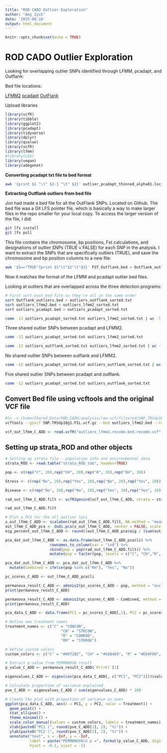 ```yaml
---
title: "ROD CADO Outlier Exploration"
author: "Amy Zyck"
date: '2025-08-18'
output: html_document
---
```


```r
knitr::opts_chunk$set(echo = TRUE)
```

# ROD CADO Outlier Exploration

Looking for overlapping outlier SNPs identified through LFMM, pcadapt, and Outflank:

Bed file locations:

[LFMM2](https://github.com/MarineEvoEcoLab/ROD_CADO/blob/main/Outlier_detection/outliers_lfmm2.bed)
[pcadapt](https://github.com/MarineEvoEcoLab/ROD_CADO/blob/main/PCA_analysis/outlier_pcadapt_thinned_alpha01.loci.txt)
[OutFlank](https://github.com/MarineEvoEcoLab/ROD_CADO/blob/main/FST_Outflank.bed)

Upload libraries

```r
library(vcfR)
library(tibble)
library(ggplot2)
library(pcadapt)
library(tidyverse)
library(dplyr)
library(qvalue)
library(vcfR)
library(lfmm) 
#library(LEA)
library(vegan) 
library(adegenet)
```

**Converting pcadapt txt file to bed format**

```bash
awk '{print $1 "\t" $2-1 "\t" $2}' outlier_pcadapt_thinned_alpha01.loci.txt | bedtools sort -i - > outliers_pcadapt.bed
```

**Extracting Outflank outliers from bed file**

Jon had made a bed file for all the OutFlank SNPs. Located on Github. The bed file was a Git LFS pointer file, which is basically a way to make larger files in the repo smaller for your local copy. To access the larger version of the file, I did:

```bash
git lfs install
git lfs pull
```

This file contains the chromosome, bp positions, Fst calculations, and designations of outlier SNPs (TRUE v FALSE) for each SNP in the analysis. I want to extract the SNPs that are specifically outliers (TRUE), and save the chromosome and bp position columns to a new file:

```bash
awk '$5=="TRUE"{print $1"\t"$2"\t"$3}' FST_Outflank.bed > Outflank_outliers.bed
```

Now it matches the format of the LFMM and pcadapt outlier bed files. 


Looking at outliers that are overlapped across the three detection programs:

```bash
# First sort each bed file so they're all in the same order
sort Outflank_outliers.bed > outliers_outflank_sorted.txt
sort outliers_lfmm2.bed > outliers_lfmm2_sorted.txt
sort outliers_pcadapt.bed > outliers_pcadapt_sorted.txt
```

```bash
comm -12 outliers_pcadapt_sorted.txt outliers_lfmm2_sorted.txt | wc -l
```

Three shared outlier SNPs between pcadapt and LFMM2.

```bash
comm -12 outliers_pcadapt_sorted.txt outliers_lfmm2_sorted.txt
```

```bash
comm -12 outliers_outflank_sorted.txt outliers_lfmm2_sorted.txt | wc -l
```

No shared outlier SNPs between outflank and LFMM2.

```bash
comm -12 outliers_pcadapt_sorted.txt outliers_outflank_sorted.txt | wc -l
```

Five shared outlier SNPs between pcadapt and outflank.

```bash
comm -12 outliers_pcadapt_sorted.txt outliers_outflank_sorted.txt
```

## Convert Bed file using vcftools and the original VCF file

```bash
#ln -s /home/Shared_Data/ROD_CADO/analysis/raw.vcf/filtered/SNP.TRSdp10g1.FIL.vcf.gz .
vcftools --gzvcf SNP.TRSdp10g1.FIL.vcf.gz --bed outliers_lfmm2.bed --recode --recode-INFO-all --out outliers_lfmm2.recode.bed
```
```r
vcf_out_lfmm_C_ADD <- read.vcfR("outliers_lfmm2.recode.bed.recode.vcf")
```

## Setting up strata_ROD and other objects

```r
# Setting up strata file - population info and environmental data 
strata_ROD <- read.table("strata_ROD_tab", header=TRUE)
```

```r
pop <- c(rep("C", 20),rep("CH", 20),rep("R", 20),rep("RH", 20))
```

```r
Stress <- c(rep("No", 20),rep("Yes", 20),rep("No", 20),rep("Yes", 20))

Disease <- c(rep("No", 20),rep("No", 20),rep("Yes", 20),rep("Yes", 20))
```


```r
rad_out_lfmm_C_ADD.filt <- vcfR2genind(vcf_out_lfmm_C_ADD, strata = strata_ROD, pop = c(rep("C", 20),rep("CH", 20),rep("R", 20),rep("RH", 20)))

rad_out_lfmm_C_ADD.filt
```

```r
# Plot a PCA for the all outlier loci
x_out_lfmm_C_ADD <- scaleGen(rad_out_lfmm_C_ADD.filt, NA.method = "mean")
out_lfmm_C_ADD_pca <- dudi.pca(x_out_lfmm_C_ADD, center = FALSE, scale = FALSE, scannf = FALSE, nf = 4)
eig_percent_out_lfmm_C_ADD <- round((out_lfmm_C_ADD_pca$eig / (sum(out_lfmm_C_ADD_pca$eig))) * 100, 2)

pca_dat_out_lfmm_C_ADD <- as.data.frame(out_lfmm_C_ADD_pca$li) %>%
                    rownames_to_column(var = "ind") %>%
                    cbind(pop = pop(rad_out_lfmm_C_ADD.filt)) %>%
                    mutate(pop = factor(pop, levels = c("C", "CH","R", "RH")))

pca_dat_out_lfmm_C_ADD <- pca_dat_out_lfmm_C_ADD %>%
  mutate(Combined = ifelse(pop %in% c("RH"), "Yes", "No"))
```

```r
pc_scores_C_ADD <- out_lfmm_C_ADD_pca$li
```

```r
permanova_result_C_ADD <- adonis2(pc_scores_C_ADD ~ pop, method = "euclidean")
print(permanova_result_C_ADD)
```

```r
permanova_result_C_ADD <- adonis2(pc_scores_C_ADD ~ Combined, method = "euclidean")
print(permanova_result_C_ADD)
```

```r
pca_data_C_ADD <- data.frame(PC1 = pc_scores_C_ADD[,1], PC2 = pc_scores_C_ADD[,2], Treatment = pop)

# Define new treatment names
treatment_names <- c("C" = "CONCON",
                         "CH" = "STRCON",
                         "R" = "CONROD",
                         "RH" = "STRROD")

# Define custom colors
custom_colors <- c("C" = "#0072B2", "CH" = "#56B4E9", "R" = "#E69F00", "RH" = "#F0E442")

# Extract p-value from PERMANOVA result
p_value_C_ADD <- permanova_result_C_ADD$`Pr(>F)`[1]

eigenvalues_C_ADD <- eigen(cov(pca_data_C_ADD[, c("PC1", "PC2")]))$values

# Calculate proportion of variance explained
pve_C_ADD <- eigenvalues_C_ADD / sum(eigenvalues_C_ADD) * 100

# Create the plot with proportion of variance on axes
ggplot(pca_data_C_ADD, aes(x = PC1, y = PC2, color = Treatment)) +
  geom_point() +
  stat_ellipse() +
  theme_minimal() +
  scale_color_manual(values = custom_colors, labels = treatment_names) +
  xlab(paste0("PC1 (", round(pve_C_ADD[1], 2), "%)")) +
  ylab(paste0("PC2 (", round(pve_C_ADD[2], 2), "%)")) +
  annotate("text", x = -Inf, y = -Inf, 
           label = paste("PERMANOVA\n p =", format(p_value_C_ADD, digits = 2)),
           hjust = -0.1, vjust = -1)
```

